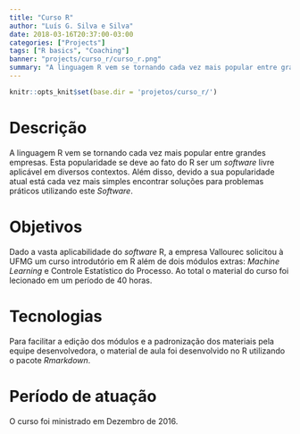 ```yaml
---
title: "Curso R"
author: "Luís G. Silva e Silva"
date: 2018-03-16T20:37:00-03:00
categories: ["Projects"]
tags: ["R basics", "Coaching"]
banner: "projects/curso_r/curso_r.png"
summary: "A linguagem R vem se tornando cada vez mais popular entre grandes empresas. Esta popularidade se deve ao fato do R ser um _software_ livre aplicável em diversos contextos. Além disso, devido a sua popularidade atual está cada vez mais simples encontrar soluções para problemas práticos utilizando este _Software_."
---
```


```r
knitr::opts_knit$set(base.dir = 'projetos/curso_r/')
```

# Descrição

A linguagem R vem se tornando cada vez mais popular entre grandes empresas. Esta popularidade se deve ao fato do R ser um _software_ livre aplicável em diversos contextos. Além disso, devido a sua popularidade atual está cada vez mais simples encontrar soluções para problemas práticos utilizando este _Software_.

# Objetivos

Dado a vasta aplicabilidade do _software_ R, a empresa Vallourec solicitou à UFMG um curso introdutório em R além de dois módulos extras: _Machine Learning_ e Controle Estatístico do Processo. Ao total o material do curso foi lecionado em um período de 40 horas.

# Tecnologias

Para facilitar a edição dos módulos e a padronização dos materiais pela equipe desenvolvedora, o material de aula foi desenvolvido no R utilizando o pacote _Rmarkdown_.

# Período de atuação

O curso foi ministrado em Dezembro de 2016.